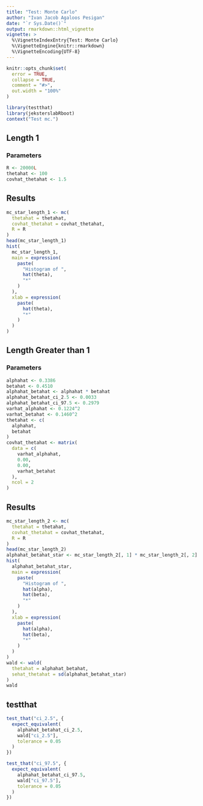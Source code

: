 ```yaml
---
title: "Test: Monte Carlo"
author: "Ivan Jacob Agaloos Pesigan"
date: "`r Sys.Date()`"
output: rmarkdown::html_vignette
vignette: >
  %\VignetteIndexEntry{Test: Monte Carlo}
  %\VignetteEngine{knitr::rmarkdown}
  %\VignetteEncoding{UTF-8}
---
```



```r
knitr::opts_chunk$set(
  error = TRUE,
  collapse = TRUE,
  comment = "#>",
  out.width = "100%"
)
```



```r
library(testthat)
library(jeksterslabRboot)
context("Test mc.")
```


## Length 1

### Parameters


```r
R <- 20000L
thetahat <- 100
covhat_thetahat <- 1.5
```


## Results


```r
mc_star_length_1 <- mc(
  thetahat = thetahat,
  covhat_thetahat = covhat_thetahat,
  R = R
)
head(mc_star_length_1)
hist(
  mc_star_length_1,
  main = expression(
    paste(
      "Histogram of ",
      hat(theta),
      "*"
    )
  ),
  xlab = expression(
    paste(
      hat(theta),
      "*"
    )
  )
)
```


## Length Greater than 1

### Parameters


```r
alphahat <- 0.3386
betahat <- 0.4510
alphahat_betahat <- alphahat * betahat
alphahat_betahat_ci_2.5 <- 0.0033
alphahat_betahat_ci_97.5 <- 0.2979
varhat_alphahat <- 0.1224^2
varhat_betahat <- 0.1460^2
thetahat <- c(
  alphahat,
  betahat
)
covhat_thetahat <- matrix(
  data = c(
    varhat_alphahat,
    0.00,
    0.00,
    varhat_betahat
  ),
  ncol = 2
)
```


## Results


```r
mc_star_length_2 <- mc(
  thetahat = thetahat,
  covhat_thetahat = covhat_thetahat,
  R = R
)
head(mc_star_length_2)
alphahat_betahat_star <- mc_star_length_2[, 1] * mc_star_length_2[, 2]
hist(
  alphahat_betahat_star,
  main = expression(
    paste(
      "Histogram of ",
      hat(alpha),
      hat(beta),
      "*"
    )
  ),
  xlab = expression(
    paste(
      hat(alpha),
      hat(beta),
      "*"
    )
  )
)
wald <- wald(
  thetahat = alphahat_betahat,
  sehat_thetahat = sd(alphahat_betahat_star)
)
wald
```


## testthat


```r
test_that("ci_2.5", {
  expect_equivalent(
    alphahat_betahat_ci_2.5,
    wald["ci_2.5"],
    tolerance = 0.05
  )
})
```



```r
test_that("ci_97.5", {
  expect_equivalent(
    alphahat_betahat_ci_97.5,
    wald["ci_97.5"],
    tolerance = 0.05
  )
})
```

